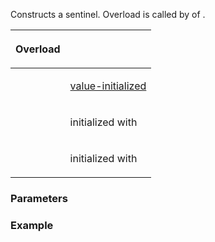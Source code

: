 {{cpp/ranges/join_with_view/sentinel/title|''sentinel''}}
{{cpp/ranges/join_with_view/navbar}}

{{dcl begin}}
{{dcl|num=1|since=c++23|1=
/*sentinel*/() = default;
}}
{{dcl|num=2|since=c++23|
constexpr /*sentinel*/( /*sentinel*/&lt;!Const&gt; i )
    requires Const &amp;&amp; std::convertible_to&lt;ranges::sentinel_t&lt;V&gt;,
                                          ranges::sentinel_t&lt;const V&gt;&gt;;
}}
{{dcla|num=3|since=c++23|expos=yes|
constexpr explicit /*sentinel*/ ( /*Parent*/&amp; parent );
}}
{{dcl end}}

Constructs a sentinel. Overload {{v|3}} is called by {{ltf|cpp/ranges/join_with_view/end}} of {{lc|ranges::join_with_view}}.

{|class="wikitable" style="text-align: center;"
!{{nbsp}}Overload{{nbsp}}
!style="font-weight: normal;"|{{rlpi|/#Data members|end_}}
|-
|{{v|1}}
|[[cpp/language/value initialization|value-initialized]]
|-
|{{v|2}}
|initialized with {{box|{{c/core|std::move(s.}}{{rlpi|/#Data members|end_}}{{sep}}{{c/core|)}}}}
|-
|{{v|3}}
|{{nbsp}}initialized with {{box|{{c/core|ranges::end(parent.}}{{lti|cpp/ranges/join_with_view#Data members|base_}}{{sep}}{{c/core|)}}}}{{nbsp}}
|}

===Parameters===
{{par begin}}
{{par|i|a sentinel corresponding to a mutable iterator}}
{{par|parent|a {{lc|std::ranges::join_with_view}} object}}
{{par end}}

===Example===
{{example}}

{{langlinks|de|es|fr|it|ja|pt|ru|zh}}